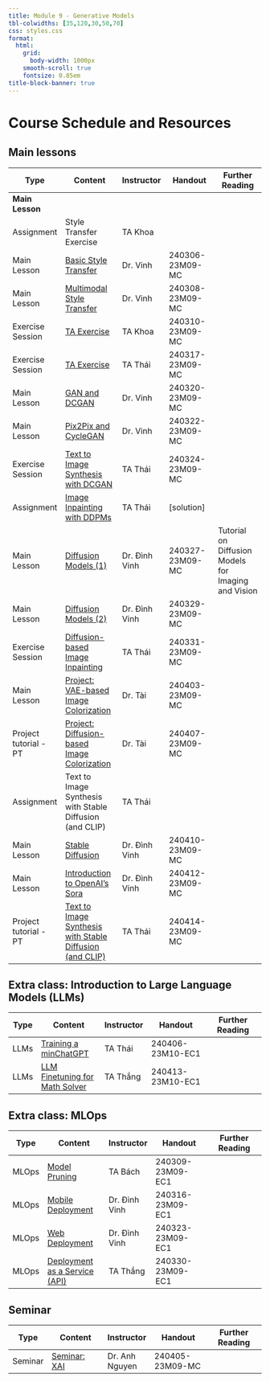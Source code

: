 ```yaml
---
title: Module 9 - Generative Models
tbl-colwidths: [35,120,30,50,70]
css: styles.css
format:
  html:
    grid:
      body-width: 1000px
    smooth-scroll: true
    fontsize: 0.85em
title-block-banner: true
---
```


# Course Schedule and Resources

## Main lessons

| **Type**      | **Content**       | **Instructor**   | **Handout**     | **Further Reading**        |
|---------------|---------------------------------------------------|------------------|-------------------------------------------------|--------------------------------------------------|
| **<span class="badge rounded-pill bg-primary">Main Lesson</span> ** ||       |     |      |
| <span class="badge rounded-pill bg-success">Assignment</span>    | Style Transfer Exercise     | TA Khoa          |     |      |
| <span class="badge rounded-pill bg-primary">Main Lesson</span>   | [Basic Style Transfer](https://www.google.com/url?q=https://youtu.be/YktF-L5Y4eE&sa=D&source=editors&ust=1724832556756434&usg=AOvVaw0PO2w8W5IMVUiqK719sVNa)       | Dr. Vinh         | 240306-23M09-MC|      |
| <span class="badge rounded-pill bg-primary">Main Lesson</span>   | [Multimodal Style Transfer](https://www.google.com/url?q=https://youtu.be/NYYZi3y_GcU&sa=D&source=editors&ust=1724832556756743&usg=AOvVaw1o0959BFb5Of-7TFiY650x)   | Dr. Vinh         | 240308-23M09-MC|      |
| <span class="badge rounded-pill bg-info">Exercise Session</span>  | [TA Exercise](https://www.google.com/url?q=https://youtu.be/fmWOQo_ru2c&sa=D&source=editors&ust=1724832556757041&usg=AOvVaw1URvhQeOMpbB9MxvRDalxd)  | TA Khoa          | 240310-23M09-MC|      |
| <span class="badge rounded-pill bg-info">Exercise Session</span>  | [TA Exercise](https://www.google.com/url?q=https://youtu.be/TNDtPtHz7Wo&sa=D&source=editors&ust=1724832556757323&usg=AOvVaw1ogn1fod5EboUIyGGWrwYl)  | TA Thái          | 240317-23M09-MC|      |
| <span class="badge rounded-pill bg-primary">Main Lesson</span>   | [GAN and DCGAN](https://www.google.com/url?q=https://youtu.be/Lpj4j8Vw_H8&sa=D&source=editors&ust=1724832556757650&usg=AOvVaw24V7DSybYICOi_4vFFu6mE)    | Dr. Vinh         | 240320-23M09-MC|      |
| <span class="badge rounded-pill bg-primary">Main Lesson</span>   | [Pix2Pix and CycleGAN](https://www.google.com/url?q=https://youtu.be/eEMzZKA8suw&sa=D&source=editors&ust=1724832556757958&usg=AOvVaw23eULYRNbrwPASwIj9kwlT)        | Dr. Vinh         | 240322-23M09-MC|      |
| <span class="badge rounded-pill bg-info">Exercise Session</span>  | [Text to Image Synthesis with DCGAN](https://www.google.com/url?q=https://youtu.be/rAsKchlROVY&sa=D&source=editors&ust=1724832556758245&usg=AOvVaw2aActh47cOnEGU5sGpQKjn) | TA Thái          | 240324-23M09-MC|      |
| <span class="badge rounded-pill bg-success">Assignment</span>    | [Image Inpainting with DDPMs](https://www.google.com/url?q=https://drive.google.com/file/d/137VozceS2H8V2tR1QOJDaTJ0b8SrXsxN/view?usp%3Ddrivesdk&sa=D&source=editors&ust=1724832556758541&usg=AOvVaw2EZUSnpWAYCeDtGC-ZY4-J)  | TA Thái          | [solution]     |      |
| <span class="badge rounded-pill bg-primary">Main Lesson</span>   | [Diffusion Models (1)](https://www.google.com/url?q=https://youtu.be/e_TYyoBkHus&sa=D&source=editors&ust=1724832556758835&usg=AOvVaw3nEMxpJNeaIcuPd3g0bklT)         | Dr. Đình Vinh    | 240327-23M09-MC| Tutorial on Diffusion Models for Imaging and Vision |
| <span class="badge rounded-pill bg-primary">Main Lesson</span>   | [Diffusion Models (2)](https://www.google.com/url?q=https://youtu.be/3ucd3fsVaIk&sa=D&source=editors&ust=1724832556759188&usg=AOvVaw3p0D2QLqOy6VYhSDryy79Q)         | Dr. Đình Vinh    | 240329-23M09-MC|      |
| <span class="badge rounded-pill bg-info">Exercise Session</span>  | [Diffusion-based Image Inpainting](https://www.google.com/url?q=https://youtu.be/9Y_sRfsEKdI&sa=D&source=editors&ust=1724832556759475&usg=AOvVaw0rtuVfY3ZpOAHoNi3ryDl2)   | TA Thái          | 240331-23M09-MC|      |
| <span class="badge rounded-pill bg-primary">Main Lesson</span>   | [Project: VAE-based Image Colorization](https://www.google.com/url?q=https://youtu.be/aZVRG_ybkr0&sa=D&source=editors&ust=1724832556759762&usg=AOvVaw0IWhKLQO5Uc6qvg8ooyinJ)  | Dr. Tài          | 240403-23M09-MC|      |
| Project tutorial - PT | [Project: Diffusion-based Image Colorization](https://www.google.com/url?q=https://youtu.be/EniYKDr10mg&sa=D&source=editors&ust=1724832556760062&usg=AOvVaw0LazRuYOc7sIcWwT5Sh_TX)    | Dr. Tài          | 240407-23M09-MC|      |
| <span class="badge rounded-pill bg-success">Assignment</span>    | Text to Image Synthesis with Stable Diffusion (and CLIP) | TA Thái          |     |      |
| <span class="badge rounded-pill bg-primary">Main Lesson</span>   | [Stable Diffusion](https://www.google.com/url?q=https://youtu.be/y4P7JDgKCvU&sa=D&source=editors&ust=1724832556760562&usg=AOvVaw37RV_Bp8RVueNm7TrTZDvZ)  | Dr. Đình Vinh    | 240410-23M09-MC|      |
| <span class="badge rounded-pill bg-primary">Main Lesson</span>   | [Introduction to OpenAI's Sora](https://www.google.com/url?q=https://youtu.be/4aDFyY8dAkI&sa=D&source=editors&ust=1724832556760868&usg=AOvVaw2jmMs7nqKsxzTz8HfjNhYT)          | Dr. Đình Vinh    | 240412-23M09-MC|      |
| Project tutorial - PT | [Text to Image Synthesis with Stable Diffusion (and CLIP)](https://www.google.com/url?q=https://youtu.be/5JPrVLhkQjo&sa=D&source=editors&ust=1724832556761158&usg=AOvVaw0KHPXkgADVKvAnDVDkuNwb) | TA Thái  | 240414-23M09-MC|      |


##  Extra class: Introduction to Large Language Models (LLMs)
| **Type**      | **Content**       | **Instructor**   | **Handout**     | **Further Reading**        |
|---------------|---------------------------------------------------|------------------|-------------------------------------------------|--------------------------------------------------|
| LLMs          | [Training a minChatGPT](https://www.google.com/url?q=https://youtu.be/kEzLMnpw5zE&sa=D&source=editors&ust=1724832556761518&usg=AOvVaw0xX0tfQ4TMfKqRPXPVSXk1)        | TA Thái          | 240406-23M10-EC1          |      |
| LLMs          | [LLM Finetuning for Math Solver](https://www.google.com/url?q=https://youtu.be/pB2gb7e_N18&sa=D&source=editors&ust=1724832556761827&usg=AOvVaw1kyLx6mvb9-nK__-Kwzu7h)          | TA Thắng         | 240413-23M10-EC1          |      |


## Extra class: MLOps
| **Type**      | **Content**       | **Instructor**   | **Handout**     | **Further Reading**        |
|---------------|---------------------------------------------------|------------------|-------------------------------------------------|--------------------------------------------------|
| MLOps  | [Model Pruning](https://www.google.com/url?q=https://youtu.be/dOgaMtt_fhM&sa=D&source=editors&ust=1724832556762176&usg=AOvVaw082dQxxMvW5E1ErDrW_CVH)                   | TA Bách          | 240309-23M09-EC1   |
| MLOps  | [Mobile Deployment](https://www.google.com/url?q=https://youtu.be/z5w0806ThLU&sa=D&source=editors&ust=1724832556762460&usg=AOvVaw2ve77WcUxRREQEchr1d1zx)               | Dr. Đình Vinh    | 240316-23M09-EC1   |
| MLOps  | [Web Deployment](https://www.google.com/url?q=https://youtu.be/B55Jb7enrq8&sa=D&source=editors&ust=1724832556762742&usg=AOvVaw1aVpcvXHuHsI8toB8o4OHE)                  | Dr. Đình Vinh    | 240323-23M09-EC1   |
| MLOps  | [Deployment as a Service (API)](https://www.google.com/url?q=https://youtu.be/o0FacL81Azo&sa=D&source=editors&ust=1724832556763026&usg=AOvVaw336AdobiV4bLKxLtSA3SJq)   | TA Thắng         | 240330-23M09-EC1   |

## Seminar
| **Type**      | **Content**       | **Instructor**   | **Handout**     | **Further Reading**        |
|---------------|---------------------------------------------------|------------------|-------------------------------------------------|--------------------------------------------------|
| Seminar| [Seminar: XAI](https://www.google.com/url?q=https://youtu.be/RKcPFwzkkLs&sa=D&source=editors&ust=1724832556763354&usg=AOvVaw1KED7sW6alNyrjUl1QF8Gh)                    | Dr. Anh Nguyen   | 240405-23M09-MC    |
